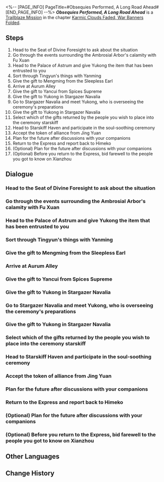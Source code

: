 <%-- [PAGE_INFO]
PageTitle=#Obsequies Performed, A Long Road Ahead#
[END_PAGE_INFO] --%>
{{Stub|Dialogue.}}
{{Mission Infobox
|id            = 1021702
|title         = 
|image         = <!--Mission Obsequies Performed, A Long Road Ahead.png-->
|type          = Trailblaze
|event_name    = 
|chapter       = Karmic Clouds Faded, War Banners Folded
|requirements  = [[Trailblaze Mission]] ''[[A Dragon Gallant, Its Ocean Distant]]'' completed
|summary       = Your current trailblazing journey on the Xianzhou has finally come to an end. Back on the Express, you and Himeko chat about the place the Express had originally planned to go next &mdash; Penacony, the Planet of Festivities.
|characters    = ???; Dan Heng; Fu Xuan; Jing Yuan; March 7th; Mengming; Qingque; Qingzu; Trailblazer; Welt; Yancui; Yanming; Yanqing; Yukong
|startLocation = [[The Xianzhou Luofu]] - [[Exalting Sanctum]]
|world         = The Xianzhou Luofu
|area          = Exalting Sanctum
|prev          = A Dragon Gallant, Its Ocean Distant
|next          = 
|rewards       = Trailblaze EXP*900; Stellar Jade*90; Traveler's Guide*12; Lost Crystal*10; Credit*100,000
}}
'''''Obsequies Performed, A Long Road Ahead''''' is a [[Trailblaze Mission]] in the chapter [[Karmic Clouds Faded, War Banners Folded]].

==Steps==
# Head to the Seat of Divine Foresight to ask about the situation
# Go through the events surrounding the Ambrosial Arbor's calamity with Fu Xuan
# Head to the Palace of Astrum and give Yukong the item that has been entrusted to you
# Sort through Tingyun's things with Yanming
# Give the gift to Mengming from the Sleepless Earl
# Arrive at Aurum Alley
# Give the gift to Yancui from Spices Supreme
# Give the gift to Yukong in Stargazer Navalia
# Go to Stargazer Navalia and meet Yukong, who is overseeing the ceremony's preparations
# Give the gift to Yukong in Stargazer Navalia
# Select which of the gifts returned by the people you wish to place into the ceremony starskiff
# Head to Starskiff Haven and participate in the soul-soothing ceremony
# Accept the token of alliance from Jing Yuan
# Plan for the future after discussions with your companions
# Return to the Express and report back to Himeko
# (Optional) Plan for the future after discussions with your companions
# (Optional) Before you return to the Express, bid farewell to the people you got to know on Xianzhou

<!--
==Gameplay Notes==

--><!--
==Trial Character==

-->
==Dialogue==
{{Stub Dialogue}}
===Head to the Seat of Divine Foresight to ask about the situation===
{{Mission Description|type=trailblaze|location=Exalting Sanctum|After the end of the grand battle against Phantylia, Fu Xuan called for starskiffs and sent everyone back to Exalting Sanctum.<br />However, all of you still struggle to see the full picture behind the rise of the Ambrosial Arbor and the details concerning your time spent on the Xianzhou. Therefore, you all head to the Seat of Divine Foresight to ask for answers.}}
{{Dialogue Start}}
:{{tx}}
{{Dialogue End}}

===Go through the events surrounding the Ambrosial Arbor's calamity with Fu Xuan===
{{Dialogue Start}}
:{{tx}}
{{Dialogue End}}

===Head to the Palace of Astrum and give Yukong the item that has been entrusted to you===
{{Mission Description|type=trailblaze|location=Exalting Sanctum|update|Fu Xuan had entrusted you to head to the Sky-Faring Commission and give to Yukong the fan "Tingyun" left behind. Whether Phantylia was disguised as Tingyun or mind-controlled her &mdash; both spell out dangerous possibilities. The real Tingyun might have suffered a lethal accident.}}
{{Dialogue Start}}
:{{tx}}
{{Dialogue End}}

===Sort through Tingyun's things with Yanming===
{{Mission Description|type=trailblaze|location=Exalting Sanctum|update|Fu Xuan had entrusted you to head to the Sky-Faring Commission and give to Yukong the fan "Tingyun" left behind. Whether Phantylia was disguised as Tingyun or mind-controlled her &mdash; both spell out dangerous possibilities. The real Tingyun might have suffered a lethal accident.<br />Barely holding herself up in her immense sorrow, Helm Master Yukong insists on holding a "soul-soothing ceremony" to appease the pain everyone must be feeling. You and Yanming work through the items Tingyun left behind in the Palace of Astrum, only to discover that some were in fact gifts yet to be sent out...}}
{{Dialogue Start}}
:{{tx}}
{{Dialogue End}}

===Give the gift to Mengming from the Sleepless Earl===
{{Dialogue Start}}
:{{tx}}
{{Dialogue End}}

===Arrive at Aurum Alley===
{{Dialogue Start}}
:{{tx}}
{{Dialogue End}}

===Give the gift to Yancui from Spices Supreme===
{{Dialogue Start}}
:{{tx}}
{{Dialogue End}}

===Give the gift to Yukong in Stargazer Navalia===
{{Dialogue Start}}
:{{tx}}
{{Dialogue End}}

===Go to Stargazer Navalia and meet Yukong, who is overseeing the ceremony's preparations===
{{Dialogue Start}}
:{{tx}}
{{Dialogue End}}

===Give the gift to Yukong in Stargazer Navalia===
{{Dialogue Start}}
:{{tx}}
{{Dialogue End}}

===Select which of the gifts returned by the people you wish to place into the ceremony starskiff===
{{Mission Description|type=trailblaze|location=Central Starskiff Haven|update|Deep in Stargazer Navalia, Yukong is overseeing the manufacture of the starskiff used for the soul-soothing ceremony. The two of you place the gifts of bygone days and let them depart with the starskiff, both for ordinary people who lost their lives during the Ambrosial Arbor's calamity and for the perished Cloud Knights.}}
{{Dialogue Start}}
:{{tx}}
{{Dialogue End}}

===Head to Starskiff Haven and participate in the soul-soothing ceremony===
{{Mission Description|type=trailblaze|location=Central Starskiff Haven|update|The soul-soothing ceremony is about to begin in Starskiff Haven. Like how every star will eventually dim and be snuffed out, it is time to bid farewell to the dead for both short-life and long-life species.}}
{{Dialogue Start}}
:{{tx}}
{{Dialogue End}}

===Accept the token of alliance from Jing Yuan===
{{Mission Description|type=trailblaze|location=Central Starskiff Haven|update|The soul-soothing ceremony is about to begin in Starskiff Haven. Like how every star will eventually dim and be snuffed out, it is time to bid farewell to the dead for both short-life and long-life species.<br />Jing Yuan invites you to have a chat at the Seat of Divine Foresight when the ceremony ends.}}
{{Dialogue Start}}
:{{tx}}
{{Dialogue End}}

===Plan for the future after discussions with your companions===
{{Mission Description|type=trailblaze|location=Exalting Sanctum|update|Jing Yuan invites you to have a chat at the Seat of Divine Foresight when the ceremony ends. Once there, he presents Luofu's gift to the Express Crew &mdash; a jade abacus of allying oath. With this token in hand, the Cloud Knights swear to come to the aid of their allies, no matter the distance they must cross. Your current trailblazing journey on the Xianzhou has finally come to an end. Before you leave, you might be able to bid farewell to the people you got to know on this journey.}}
{{Dialogue Start}}
:{{tx}}
{{Dialogue End}}

===Return to the Express and report back to Himeko===
{{Mission Description|type=trailblaze|location=<!--to be added-->|update|Jing Yuan invites you to have a chat at the Seat of Divine Foresight when the ceremony ends. Once there, he presents Luofu's gift to the Express Crew &mdash; a jade abacus of allying oath. With this token in hand, the Cloud Knights swear to come to the aid of their allies, no matter the distance they must cross. Your current trailblazing journey on the Xianzhou has finally come to an end. Before you leave, you might be able to bid farewell to the people you got to know on this journey.<br />You take a mental note of everything. The Seat of Divine Foresight, Starskiff Haven, Exalting Sanctum, the Divination Commission, and the Artisanship Commission... You've made quite a few friends this trip.}}
{{Dialogue Start}}
:{{tx}}
{{Dialogue End}}

===(Optional) Plan for the future after discussions with your companions===
{{Mission Description|type=trailblaze|location=Stargazer Navalia|update|After the end of the grand battle against Phantylia, Fu Xuan called for starskiffs and sent everyone back to Exalting Sanctum.<br />However, all of you still struggle to see the full picture behind the rise of the Ambrosial Arbor and the details concerning your time spent on the Xianzhou. Therefore, you all head to the Seat of Divine Foresight to ask for answers.}}
{{Dialogue Start}}
:{{tx}}
{{Dialogue End}}

===(Optional) Before you return to the Express, bid farewell to the people you got to know on Xianzhou===
{{Mission Description|type=trailblaze|location=Stargazer Navalia|update|Jing Yuan invites you to have a chat at the Seat of Divine Foresight when the ceremony ends. Once there, he presents Luofu's gift to the Express Crew &mdash; a jade abacus of allying oath. With this token in hand, the Cloud Knights swear to come to the aid of their allies, no matter the distance they must cross. Your current trailblazing journey on the Xianzhou has finally come to an end. Before you leave, you might be able to bid farewell to the people you got to know on this journey.<br />You take a mental note of everything. The Seat of Divine Foresight, Starskiff Haven, Exalting Sanctum, the Divination Commission, and the Artisanship Commission... You've made quite a few friends this trip.}}
{{Dialogue Start}}
:{{tx}}
{{Dialogue End}}

==Other Languages==
{{Other Languages
|en   = Obsequies Performed, A Long Road Ahead
|zhs  = 安灵布奠，天清路远
|zht  = 安靈布奠，天清路遠
|ja   = 慰霊の挽章、天清らかに道は遠く
|ko   = 위령제, 맑고 먼 하늘길
|es   = Una ofrenda fúnebre y un largo camino por delante
|fr   = À l'heure où blanchit le Luofu
|ru   = Конец погребения, начало пути
|th   = น้อมส่งวิญญาณ ในหนทางอันแสนไกล
|vi   = An Ủi Vong Linh, Đưa Tiễn Về Trời Cao
|de   = Eine Seelenberuhigung, ein langer Weg voraus
|id   = Upacara untuk Menghibur Jiwa, Perjalanan Masih Jauh dan Panjang
|pt   = Uma Oferta Fúnebre e Um Longo Caminho pela Frente
}}

==Change History==
{{Change History|1.3}}
